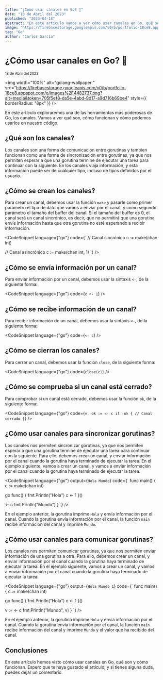 ```yaml
---
title: "¿Cómo usar canales en Go? 🧪"
date: "18 de Abril del 2023"
published: "2023-04-18"
abstract: "En este artículo vamos a ver cómo usar canales en Go, qué son y cómo funcionan."
image: "https://firebasestorage.googleapis.com/v0/b/portfolio-18ce8.appspot.com/o/images%2F4482737.png?alt=media&token=705f5ef8-da5e-4abd-9d17-a9d716b69be4"
tag: "Go"
author: "Carlos García"
---
```


# ¿Cómo usar canales en Go? 🧪

<small>18 de Abril del 2023</small>
<EditPost path="como-usar-canales-go" />

<img
  width="100%"
  alt="golang-wallpaper "
  src="https://firebasestorage.googleapis.com/v0/b/portfolio-18ce8.appspot.com/o/images%2F4482737.png?alt=media&token=705f5ef8-da5e-4abd-9d17-a9d716b69be4"
  style={{ borderRadius: "8px" }}
/>

En este artículo exploraremos una de las herramientas más poderosas de Go, los canales. Vamos a ver qué son, cómo funcionan y cómo podemos usarlos en nuestro código.

## ¿Qué son los canales?

Los canales son una forma de comunicación entre gorutinas y tambien funcionan como una forma de sincronización entre gorutinas, ya que nos permiten esperar a que una gorutina termine de ejecutar una tarea para continuar con la siguiente. En los canales viaja información, y esta información puede ser de cualquier tipo, incluso de tipos definidos por el usuario.

## ¿Cómo se crean los canales?

Para crear un canal, debemos usar la función `make` y pasarle como primer parámetro el tipo de dato que vamos a enviar por el canal, y como segundo parámetro el tamaño del buffer del canal. Si el tamaño del buffer es 0, el canal será un canal sincrónico, es decir, que no permitirá que una gorutina envíe información hasta que otra gorutina no esté esperando a recibir información.

<CodeSnippet language={"go"} code={`
// Canal sincrónico
c := make(chan int)

// Canal asincrónico
c := make(chan int, 1)
`} />

## ¿Cómo se envía información por un canal?

Para enviar información por un canal, debemos usar la sintaxis `<-`, de la siguiente forma:

<CodeSnippet language={"go"} code={`
c <- 1
`} />

## ¿Cómo se recibe información de un canal?

Para recibir información de un canal, debemos usar la sintaxis `<-`, de la siguiente forma:

<CodeSnippet language={"go"} code={`
<- c
`} />

## ¿Cómo se cierran los canales?

Para cerrar un canal, debemos usar la función `close`, de la siguiente forma:

<CodeSnippet language={"go"} code={`
close(c)
`} />

## ¿Cómo se comprueba si un canal está cerrado?

Para comprobar si un canal está cerrado, debemos usar la función `ok`, de la siguiente forma:

<CodeSnippet language={"go"} code={`
v, ok := <- c
if !ok {
  // Canal cerrado
}
`} />

## ¿Cómo usar canales para sincronizar gorutinas?

Los canales nos permiten sincronizar gorutinas, ya que nos permiten esperar a que una gorutina termine de ejecutar una tarea para continuar con la siguiente. Para ello, debemos crear un canal, y enviar información por el canal cuando la gorutina haya terminado de ejecutar la tarea. En el ejemplo siguiente, vamos a crear un canal, y vamos a enviar información por el canal cuando la gorutina haya terminado de ejecutar la tarea.

<CodeSnippet language={"go"} output={`
Hola
Mundo
`} code={`
func main() {
  c := make(chan int)

  go func() {
    fmt.Println("Hola")
    c <- 1
  }()

  <- c
  fmt.Println("Mundo")
}
`} />

En el ejemplo anterior, la gorutina imprime `Hola` y envía información por el canal. Cuando la gorutina envía información por el canal, la función `main` recibe información del canal y imprime `Mundo`.

## ¿Cómo usar canales para comunicar gorutinas?

Los canales nos permiten comunicar gorutinas, ya que nos permiten enviar información de una gorutina a otra. Para ello, debemos crear un canal, y enviar información por el canal cuando la gorutina haya terminado de ejecutar la tarea. En el ejemplo siguiente, vamos a crear un canal, y vamos a enviar información por el canal cuando la gorutina haya terminado de ejecutar la tarea.

<CodeSnippet language={"go"} output={`
Hola
Mundo 1
`} code={`
func main() {
  c := make(chan int)

  go func() {
    fmt.Println("Hola")
    c <- 1
  }()

  v := <- c
  fmt.Println("Mundo", v)
}
`} />

En el ejemplo anterior, la gorutina imprime `Hola` y envía información por el canal. Cuando la gorutina envía información por el canal, la función `main` recibe información del canal y imprime `Mundo` y el valor que ha recibido del canal.

## Conclusiones

En este artículo hemos visto cómo usar canales en Go, qué son y cómo funcionan. Espero que te haya gustado el artículo, y si tienes alguna duda, puedes dejar un comentario.